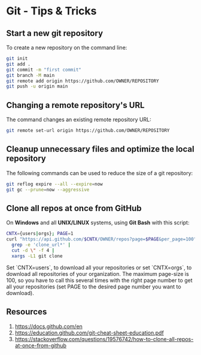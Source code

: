 
# Git - Tips & Tricks

## Start a new git repository

To create a new repository on the command line:

```bash copy
git init
git add .
git commit -m "first commit"
git branch -M main
git remote add origin https://github.com/OWNER/REPOSITORY
git push -u origin main
```

## Changing a remote repository's URL

The command changes an existing remote repository URL:

```bash copy
git remote set-url origin https://github.com/OWNER/REPOSITORY
```

## Cleanup unnecessary files and optimize the local repository

The following commands can be used to reduce the size of a git repository:

```bash copy
git reflog expire --all --expire=now
git gc --prune=now --aggressive
```

## Clone all repos at once from GitHub

On **Windows** and all **UNIX/LINUX** systems, using **Git Bash** with this script:

```bash copy
CNTX={users|orgs}; PAGE=1
curl "https://api.github.com/$CNTX/OWNER/repos?page=$PAGE&per_page=100" |
  grep -e 'clone_url*' |
  cut -d \" -f 4 |
  xargs -L1 git clone
```

<Callout>
  Set `CNTX=users`, to download all your repositories or set `CNTX=orgs`, to
  download all repositories of your organization.
</Callout>

<Callout>
  The maximum page-size is 100, so you have to call this several times with the
  right page number to get all your repositories (set PAGE to the desired page
  number you want to download).
</Callout>

## Resources

1. https://docs.github.com/en
1. https://education.github.com/git-cheat-sheet-education.pdf
1. https://stackoverflow.com/questions/19576742/how-to-clone-all-repos-at-once-from-github
